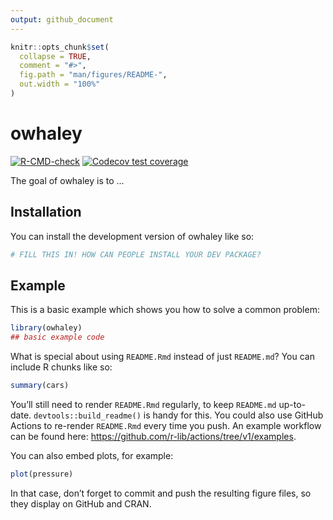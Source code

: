 ```yaml
---
output: github_document
---
```


<!-- README.md is generated from README.Rmd. Please edit that file -->

```r
knitr::opts_chunk$set(
  collapse = TRUE,
  comment = "#>",
  fig.path = "man/figures/README-",
  out.width = "100%"
)
```

# owhaley

<!-- badges: start -->
[![R-CMD-check](https://github.com/MarkHanly/owhaley/actions/workflows/R-CMD-check.yaml/badge.svg)](https://github.com/MarkHanly/owhaley/actions/workflows/R-CMD-check.yaml)
[![Codecov test coverage](https://codecov.io/gh/MarkHanly/owhaley/branch/main/graph/badge.svg)](https://app.codecov.io/gh/MarkHanly/owhaley?branch=main)
<!-- badges: end -->

The goal of owhaley is to ...

## Installation

You can install the development version of owhaley like so:

``` r
# FILL THIS IN! HOW CAN PEOPLE INSTALL YOUR DEV PACKAGE?
```

## Example

This is a basic example which shows you how to solve a common problem:

```r
library(owhaley)
## basic example code
```

What is special about using `README.Rmd` instead of just `README.md`? You can include R chunks like so:

```r
summary(cars)
```

You'll still need to render `README.Rmd` regularly, to keep `README.md` up-to-date. `devtools::build_readme()` is handy for this. You could also use GitHub Actions to re-render `README.Rmd` every time you push. An example workflow can be found here: <https://github.com/r-lib/actions/tree/v1/examples>.

You can also embed plots, for example:

```r
plot(pressure)
```

In that case, don't forget to commit and push the resulting figure files, so they display on GitHub and CRAN.
